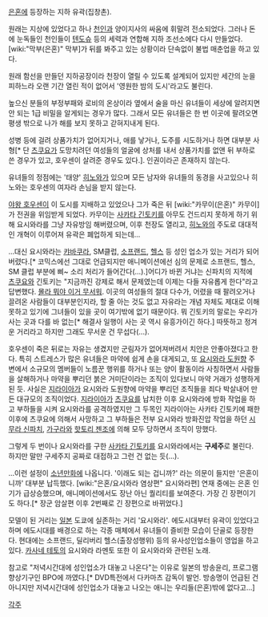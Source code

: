 [[은혼]]에 등장하는 지하 유곽(집창촌).

원래는 지상에 있었다고 하나 [[천인]]과 양이지사의 싸움에 휘말려 전소되었다. 그러나 돈에 눈독들인 천인들이 [[텐도슈]] 등의 세력과 연합해 지하 조선소에다 다시 만들었다. [wiki:"막부(은혼)" 막부]가 뒤를 봐주고 있는 상황이라 단속없이 불법 매춘업을 하고 있다. 

원래 함선을 만들던 지하공장이라 천장이 열릴 수 있도록 설계되어 있지만 세간의 눈을 피하느라 오랜 기간 열린 적이 없어서 '영원한 밤의 도시'라고도 불린다.

높으신 분들의 부정부패와 로비의 온상이라 옆에서 술을 마신 유녀들이 세상에 알려지면 안 되는 1급 비밀을 알게되는 경우가 많다. 그래서 모든 유녀들은 한 번 이곳에 팔려오면 평생 밖으로 나가 해를 보지 못하고 갇혀지내게 된다.

성병 등에 걸려 상품가치가 없어지거나, 애를 낳거나, 도주를 시도하거나 하면 대부분 사형[* 단 [[츠쿠요]]가 도망치려던 여성들의 얼굴에 상처를 내서 상품가치를 없앤 뒤 부하로 쓴 경우가 있고, 호우센이 살려준 경우도 있다.]. 인권이라곤 존재하지 않는다.

유녀들의 정점에는 '태양' [[히노와]]가 있으며 모든 남자와 유녀들의 동경을 사고있으나 히노와는 호우센의 여자라 손님을 받지 않는다.

[[야왕 호우센]]이 이 도시를 지배하고 있었으나 그가 죽은 뒤 [wiki:"카무이(은혼)" 카무이]가 전권을 위임받게 되었다. 카무이는 [[사카타 긴토키]]를 아무도 건드리지 못하게 하기 위해 요시와라를 그냥 자유방임 해버렸으며, 이후 천장도 열리고, [[히노와]]의 주도로 대대적인 개혁이 이루어져 유곽은 폐업하게 되는데...

...대신 요시와라는 [[캬바쿠라]], SM클럽, [[소프랜드]], [[헬스]] 등 성인 업소가 있는 거리가 되어버렸다.[* 코믹스에선 그대로 언급되지만 애니메이션에선 심의 문제로 소프랜드, 헬스, SM 클럽 부분에 삐~ 소리 처리가 들어간다(…).]어디가 바뀐 거냐는 신파치의 지적에 [[츠쿠요]]와 긴토키는 "지금까진 강제로 해서 문제였는데 이제는 다들 자유롭게 한다"라고 답변했다. [[몰라 뭐야 이거 무서워]]. 이곳의 여성들의 절대 다수가, 어렸을 때 팔려오거나 끌려온 사람들이 대부분인지라, 할 줄 아는 것도 없고 자유라는 개념 자체도 제대로 이해 못하고 있기에 그녀들이 있을 곳이 여기밖에 없기 때문이다. 뭐 긴토키의 말로는 우리가 사는 곳과 다를 바 없는[* 해결사 일행이 사는 곳 역시 유흥가이긴 하다.] 따뜻하고 정겨운 거리라고 하지만 그래도 무서운 건 무섭다(...).

호우센이 죽은 뒤로는 자유는 생겼지만 군림자가 없어져버려서 치안은 안좋아졌다고 한다. 특히 스트레스가 많은 유녀들은 마약에 쉽게 손을 대게되고, 또 [[요시와라 도원향]] 주변에서 소규모의 멤버들이 노름꾼 행위를 하거나 또는 양이 활동이라 사칭하면서 사람들을 살해하거나 마약을 뿌리던 붉은 거미단이라는 조직이 있다보니 마약 거래가 성행하게 된 듯. 사실은 [[지라이아]]가 요시와라 도원향에 마약을 뿌리던 조직들을 죄다 박살내어 만든 대규모의 조직이었다. [[지라이아]]가 [[츠쿠요]]를 납치한 이후 요시와라에 방화 작업을 하고 부하들을 시켜 요시와라를 공격하였지만 그 두목인 지라이아는 사카타 긴토키에 패한 이후에 츠쿠요에 의해서 사망하고 그 부하들은 전부 요시와라 방화진압 작업을 하던 [[시무라 신파치]], [[가구라]]와 [[핫토리 젠조]]에 의해 모두 당하면서 조직이 망했다.

그렇게 두 번이나 요시와라를 구한 [[사카타 긴토키]]를 요시와라에서는 '''구세주'''로 불린다. 하지만 말만 구세주지 공짜로 대접하고 그런 건 없는 듯(...).

...이런 설정이 [[소년만화]]에 나옵니다. '이래도 되는 겁니까?' 라는 의문이 들지만 '은혼이니까' 대부분 납득했다. [wiki:"은혼/요시와라 염상편" 요시와라편] 연재 중에는 은혼 인기가 급상승했으며, 애니메이션에서도 장난 아닌 퀄리티를 보여준다. 가장 긴 장편이기도 하다.[* 장군 암살편 이후 2번째로 긴 장편으로 바뀌었다.]

모델이 된 거리는 [[일본]] 도쿄에 실존하는 거리 '요시와라'. 에도시대부터 유곽이 있었다고 하며 에도시대를 배경으로 하는 각종 매체에서 유녀들이 즐비한 모습이 단골로 등장한다. 현대에는 소프랜드, 딜리버리 헬스(출장성행위) 등의 유사성인업소들이 영업을 하고 있다. [[카사네 테토]]의 요시와라 라멘토 또한 이 요시와라와 관련된 노래.

참고로 "저녁시간대에 성인업소가 대놓고 나온다"는 이유로 일본의 방송윤리, 프로그램 향상기구인 BPO에 까였다.[* DVD특전에서 다카마츠 감독이 발언. 방송명이 언급된 건 아니지만 저녁시간대에 성인업소가 대놓고 나오는 애니는 우리들(은혼)밖에 없다고...]

[[각주]]
